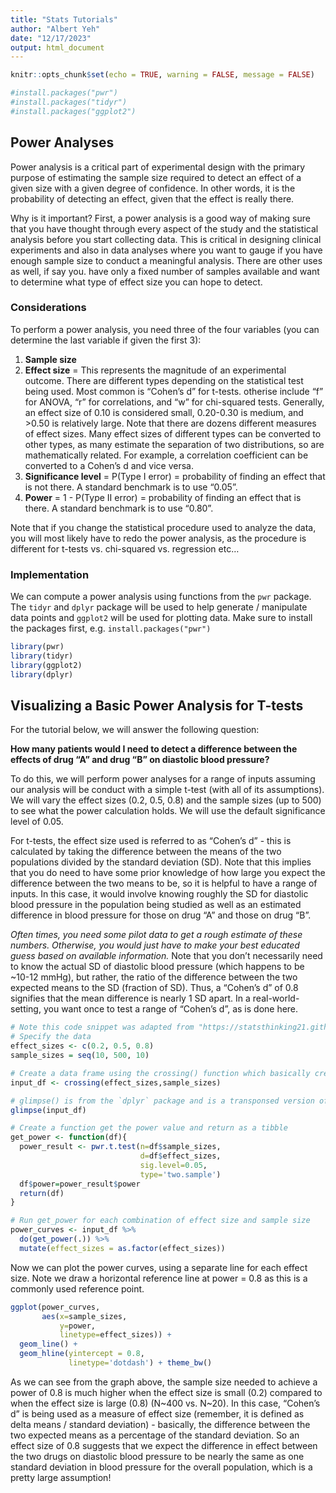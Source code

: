 ```yaml
---
title: "Stats Tutorials"
author: "Albert Yeh"
date: "12/17/2023"
output: html_document
---
```


```r
knitr::opts_chunk$set(echo = TRUE, warning = FALSE, message = FALSE)
```

```r
#install.packages("pwr")
#install.packages("tidyr")
#install.packages("ggplot2")
```
## Power Analyses

Power analysis is a critical part of experimental design with the primary purpose of estimating the sample size required to detect an effect of a given size with a given degree of confidence. In other words, it is the probability of detecting an effect, given that the effect is really there. 

Why is it important?  First, a power analysis is a good way of making sure that you have thought through every aspect of the study and the statistical analysis before you start collecting data. This is critical in designing clinical experiments and also in data analyses where you want to gauge if you have enough sample size to conduct a meaningful analysis. There are other uses as well, if say you. have only a fixed number of samples available and want to determine what type of effect size you can hope to detect.

### Considerations
To perform a power analysis, you need three of the four variables (you can determine the last variable if given the first 3):

1. **Sample size**
2. **Effect size** =  This represents the magnitude of an experimental outcome. There are different types depending on the statistical test being used.  Most common is "Cohen's d" for t-tests. otherise include "f" for ANOVA, "r" for correlations, and "w" for chi-squared tests. Generally, an effect size of 0.10 is considered small, 0.20-0.30 is medium, and >0.50 is relatively large. Note that there are dozens different measures of effect sizes. Many effect sizes of different types can be converted to other types, as many estimate the separation of two distributions, so are mathematically related. For example, a correlation coefficient can be converted to a Cohen's d and vice versa.
3. **Significance level** = P(Type I error) = probability of finding an effect that is not there. A standard benchmark is to use "0.05".
4. **Power** = 1 - P(Type II error) = probability of finding an effect that is there. A standard benchmark is to use "0.80".

Note that if you change the statistical procedure used to analyze the data, you will most likely have to redo the power analysis, as the procedure is different for t-tests vs. chi-squared vs. regression etc...

### Implementation
We can compute a power analysis using functions from the `pwr` package. The `tidyr` and `dplyr` package will be used to help generate / manipulate data points and `ggplot2` will be used for plotting data. Make sure to install the packages first, e.g. `install.packages("pwr")`
```r
library(pwr)
library(tidyr)
library(ggplot2)
library(dplyr)
```

## Visualizing a Basic Power Analysis for T-tests
For the tutorial below, we will answer the following question: 

**How many patients would I need to detect a difference between the effects of drug "A" and drug "B" on diastolic blood pressure?**

To do this, we will perform power analyses for a range of inputs assuming our analysis will be conduct with a simple t-test (with all of its assumptions).  We will vary the effect sizes (0.2, 0.5, 0.8) and the sample sizes (up to 500) to see what the power calculation holds.  We will use the default significance level of 0.05.

For t-tests, the effect size used is referred to as "Cohen's d" - this is calculated by taking the difference between the means of the two populations divided by the standard deviation (SD). Note that this implies that you do need to have some prior knowledge of how large you expect the difference between the two means to be, so it is helpful to have a range of inputs. In this case, it would involve knowing roughly the SD for diastolic blood pressure in the population being studied as well as an estimated difference in blood pressure for those on drug "A" and those on drug "B". 

*Often times, you need some pilot data to get a rough estimate of these numbers.  Otherwise, you would just have to make your best educated guess based on available information.* Note that you don't necessarily need to know the actual SD of diastolic blood pressure (which happens to be ~10-12 mmHg), but rather, the ratio of the difference between the two expected means to the SD (fraction of SD). Thus, a "Cohen's d" of 0.8 signifies that the mean difference is nearly 1 SD apart. In a real-world-setting, you want once to test a range of "Cohen's d", as is done here.

```r
# Note this code snippet was adapted from "https://statsthinking21.github.io/statsthinking21-R-site/statistical-power-in-r.html"
# Specify the data
effect_sizes <- c(0.2, 0.5, 0.8) 
sample_sizes = seq(10, 500, 10)

# Create a data frame using the crossing() function which basically creates a grid/matrix including all possible combinations of values
input_df <- crossing(effect_sizes,sample_sizes)

# glimpse() is from the `dplyr` package and is a transponsed version of the function print()
glimpse(input_df) 
```

```r
# Create a function get the power value and return as a tibble
get_power <- function(df){
  power_result <- pwr.t.test(n=df$sample_sizes, 
                             d=df$effect_sizes,
                             sig.level=0.05,
                             type='two.sample')
  df$power=power_result$power
  return(df)
}

# Run get_power for each combination of effect size and sample size
power_curves <- input_df %>%
  do(get_power(.)) %>%
  mutate(effect_sizes = as.factor(effect_sizes)) 
```

Now we can plot the power curves, using a separate line for each effect size. Note we draw a horizontal reference line at power = 0.8 as this is a commonly used reference point.
```r
ggplot(power_curves, 
       aes(x=sample_sizes,
           y=power, 
           linetype=effect_sizes)) + 
  geom_line() + 
  geom_hline(yintercept = 0.8, 
             linetype='dotdash') + theme_bw()
```

As we can see from the graph above, the sample size needed to achieve a power of 0.8 is much higher when the effect size is small (0.2) compared to when the effect size is large (0.8) (N~400 vs. N~20). In this case, "Cohen's d" is being used as a measure of effect size (remember, it is defined as delta means / standard deviation) - basically, the difference between the two expected means as a percentage of the standard deviation. So an effect size of 0.8 suggests that we expect the difference in effect between the two drugs on diastolic blood pressure to be nearly the same as one standard deviation in blood pressure for the overall population, which is a pretty large assumption!
